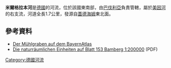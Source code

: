 {{Coord|50.019337|N|10.342303|E|display=title}}

'''米爾格拉本河'''是[[德國|德國]]的河流，位於該國東南部，由[[巴伐利亞|巴伐利亞]]負責管轄，屬於[[美因河|美因河]]的右支流，河道全長1.7公里，發源自[[蓋德海姆|蓋德海姆]]東北面。

==參考資料==
* [http://geoportal.bayern.de/bayernatlas/?zoom=11&Y=4381702.46&X=5544516.42&lang=de&topic=ba&bgLayer=tk&catalogNodes=122 Der Mühlgraben auf dem BayernAtlas] {{Wayback|url=http://geoportal.bayern.de/bayernatlas/?zoom=11&Y=4381702.46&X=5544516.42&lang=de&topic=ba&bgLayer=tk&catalogNodes=122 |date=20160302162101 }}
* [http://fgg-erlangen.de/fgg/ojs/index.php/mfgg/article/download/73/60 Die naturräumlichen Einheiten auf Blatt 153 Bamberg 1:200000] {{Wayback|url=http://fgg-erlangen.de/fgg/ojs/index.php/mfgg/article/download/73/60 |date=20201111163115 }} (PDF)

{{Germany-geo-stub}}
[[Category:德國河流|Category:德國河流]]